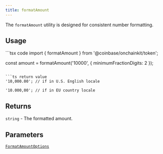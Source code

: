 ```yaml
---
title: formatAmount
---
```



The `formatAmount` utility is designed for consistent number formatting.

## Usage

<CodeGroup>
```tsx code
import { formatAmount } from '@coinbase/onchainkit/token';

const amount = formatAmount('10000', { minimumFractionDigits: 2 });
```

```ts return value
'10,000.00'; // if in U.S. English locale

'10.000,00'; // if in EU country locale
```
</CodeGroup>

## Returns

`string` - The formatted amount.

## Parameters

[`FormatAmountOptions`](/onchainkit/token/types#formatamountoptions)

